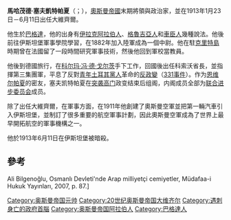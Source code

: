 {{Infobox Officeholder
| honorific-prefix    = 
| name                = 馬哈茂德·塞夫凱特<br />محمود شوکت پاشا
| honorific-suffix    = [[帕夏|帕夏]] 
| image               = Mahmut Schevket Pascha.jpg
| caption             = 
| office1             = {{OTE}}[[奥斯曼帝国大维齐尔|大维齐尔]]
| monarch1            = [[阿卜杜勒-哈米德二世|阿卜杜勒-哈米德二世]]
| term_start1         = 1913年1月23日
| term_end1           = 1913年6月11日
| predecessor1        = {{le|卡米勒帕夏|Kâmil Pasha}}
| successor1          = [[薩伊德·哈里姆帕夏|薩伊德·哈里姆帕夏]]
| birth_date          = 1856年
| birth_place         = {{OTE}}[[巴格達省_(鄂圖曼帝國)|巴格達省]][[巴格達|巴格達]]
| death_date          = 1913年6月11日
| death_place         = {{OTE}}[[君士坦丁堡|君士坦丁堡]]
| nationality         = {{OTE}}
| blank1              =
| data1               =
| party               =
| spouse              =
| relations           =
| children            =
| residence           =
| alma_mater          =
| allegiance          = <!--{{flag|Ottoman Empire}}-->
| branch              =
| serviceyears        =
| rank                =
| battles             =
| occupation          =
| profession          =
| religion            = [[伊斯蘭教|伊斯蘭教]]
| signature           =
| footnotes           =
}}

'''馬哈茂德·塞夫凱特帕夏'''（{{lang-tr|Mahmut Şevket Paşa}}；{{bd|1856年||1913年|6月11日}}），[[奧斯曼帝國|奧斯曼帝國]]末期將領與政治家，並在1913年1月23日－6月11日出任大維齊爾。

他生於[[巴格達|巴格達]]，他的出身有[[伊拉克|伊拉克]][[阿拉伯人|阿拉伯人]]、[[格魯吉亞人|格魯吉亞人]]和[[車臣人|車臣人]]幾種說法。他後前往伊斯坦堡軍事學院學習，在1882年加入陸軍成為一個中尉。他在駐[[克里特島|克里特島]]時期曾在法國留了一段時間研究軍事技術，然後他回到軍校當教員。

他後到德國旅行，在[[科尔玛·冯·德·戈尔茨|科尔玛·冯·德·戈尔茨]]手下工作，回國後出任科索沃省長，並指揮第三集團軍，平息了反對[[青年土耳其黨人|青年土耳其黨人]]革命的[[1909年奥斯曼帝国反革命政变|反政變]]（[[331事件|331事件]]）。作为[[恩维尔帕夏|恩维尔帕夏]]的密友，塞夫凯特帕夏在[[突袭高门|突袭高门]]政变结束后组阁，内阁成员全部为[[联合进步委员会|联合进步委员会]]成员。

除了出任大維齊爾，在軍事方面，在1911年他創建了奧斯曼空軍並把第一輛汽車引入伊斯坦堡，並制訂了很多重要的航空軍事計劃，因此奧斯曼空軍成為了世界上最早開拓航空的軍事機構之一。

他於1913年6月11日在伊斯坦堡被暗殺。

==參考==
Ali Bilgenoğlu, Osmanlı Devleti'nde Arap milliyetçi cemiyetler, Müdafaa-i Hukuk Yayınları, 2007, p. 87.]

{{s-start}}
{{s-off}}
{{succession box|title=[[奥斯曼帝国大维齐尔|奥斯曼帝国大维齐尔]]|before=[[卡米勒帕夏|卡米勒帕夏]]|after=[[薩伊德·哈里姆帕夏|薩伊德·哈里姆帕夏]]|years=1913年1月23日－1913年6月11日}}
{{s-end}}

{{Grand Viziers of Ottoman Empire}}
{{土耳其元帥}}
{{DEFAULTSORT: Mahmut Şevket Paşa}}
[[Category:奥斯曼帝国元帅|Category:奥斯曼帝国元帅]]
[[Category:20世纪奥斯曼帝国大维齐尔|Category:20世纪奥斯曼帝国大维齐尔]]
[[Category:遇刺身亡的政府首腦|Category:遇刺身亡的政府首腦]]
[[Category:奥斯曼帝国阿拉伯人|Category:奥斯曼帝国阿拉伯人]]
[[Category:巴格達人|Category:巴格達人]]
